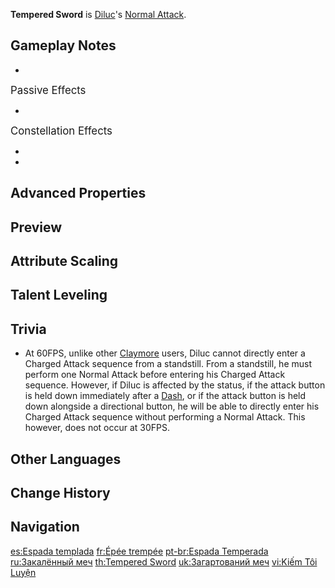 {{Talent Infobox
|image         = Talent Tempered Sword.png
|character     = Diluc
|type          = Normal Attack
|info          = '''Normal Attack'''<br />Performs up to 4 consecutive strikes.<br /><br />'''Charged Attack'''<br />Drains Stamina over time to perform continuous slashes.<br />At the end of the sequence, performs a more powerful slash.<br /><br />'''Plunging Attack'''<br />Plunges from mid-air to strike the ground, damaging opponents along the path and dealing [[AoE]] DMG upon impact.
|hit1          = 89.7-192%
|hit2          = 87.6-187%
|hit3          = 98.8-211%
|hit4          = 134-286%
|attr5         = Charged Attack Cyclic DMG
|value5        = 68.8-147%
|attr6         = Charged Attack Final DMG
|value6        = 125-266%
|attr7         = Charged Attack Stamina Cost
|value7        = 40/s
|attr8         = Max Duration
|value8        = 5s
|attr9         = Plunge DMG
|value9        = 89.5-189.4%
|attr10        = Low Plunge DMG
|value10       = 179-379%
|attr11        = High Plunge DMG
|value11       = 224-473%
|scale_att1    = ATK
}}
'''Tempered Sword''' is [[Diluc]]'s [[Normal Attack]].

==Gameplay Notes==
*{{TalentNote|infusion|character=Diluc|talent=Dawn|Pyro|8}}

;<big>Passive Effects</big>
*{{TalentNote|character=Diluc|talent=Tempered Sword|ascension|1|Relentless}}

;<big>Constellation Effects</big>
*{{TalentNote|constellation|2|Searing Ember}}
*{{TalentNote|constellation|6|Flaming Sword, Nemesis of the Dark}}

==Advanced Properties==
{{Advanced Properties
|title   = Normal Attack 1-Hit
|gu      = 1U
|icdtag  = Normal Attack
|icdtype = 2.5s/3 Hits
|poise   = 108.1
|impulse = 3
|blunt   = 1

|title2   = Normal Attack 2-Hit
|gu2      = 1U
|icdtag2  = Normal Attack
|icdtype2 = 2.5s/3 Hits
|poise2   = 105.57
|impulse2 = 3
|blunt2   = 1

|title3   = Normal Attack 3-Hit
|gu3      = 1U
|icdtag3  = Normal Attack
|icdtype3 = 2.5s/3 Hits
|poise3   = 119.03
|impulse3 = 3
|blunt3   = 1

|title4   = Normal Attack 4-Hit
|gu4      = 1U
|icdtag4  = Normal Attack
|icdtype4 = 2.5s/3 Hits
|poise4   = 161.46
|impulse4 = 6
|blunt4   = 1

|title5   = Charged Attack Cyclic
|gu5      = 1U
|icdtag5  = Normal Attack
|icdtype5 = 2.5s/3 Hits
|poise5   = 60
|impulse5 = 3
|blunt5   = 1

|title6   = Charged Attack Final Slash
|gu6      = 1U
|icdtag6  = Normal Attack
|icdtype6 = 2.5s/3 Hits
|poise6   = 120
|impulse6 = 6
|blunt6   = 1

|title7   = Plunging Attack Collision
|gu7      = 0U
|icdtag7  = none
|poise7   = 35
|impulse7 = 2

|title8   = Low Plunge
|gu8      = 1U
|icdtag8  = none
|poise8   = 150
|impulse8 = 4
|blunt8   = 1

|title9   = High Plunge
|gu9      = 1U
|icdtag9  = none
|poise9   = 200
|impulse9 = 7
|blunt9   = 1
}}

==Preview==
{{Preview
|file1    = Tempered Sword Normal Preview
|caption1 = Normal Attack

|file2    = Tempered Sword Charged Preview
|caption2 = Charged Attack

|file3    = Tempered Sword Plunge Preview
|caption3 = Plunging Attack
}}
{{clr}}

==Attribute Scaling==
{{Talent Scaling
|talentType=Normal Attack
|levels=11
|order=hit1,hit2,hit3,hit4,charged_title,chargedattackspinningdmg,chargedattackfinaldmg,stamina,maxduration,plunge_title,plunge,plungelow,plungehigh
|titles=1-Hit DMG (%),2-Hit DMG (%),3-Hit DMG (%),4-Hit DMG (%),Charged Attack,Charged Attack Cyclic DMG (%),Charged Attack Final DMG (%),Charged Attack Stamina Cost,Max Duration,Plunging Attack,Plunge DMG (%),Low Plunge DMG (%),High Plunge DMG (%)
|hit1_1=89.7
|hit1_2=97
|hit1_3=104.3
|hit1_4=114.73
|hit1_5=122.03
|hit1_6=130.38
|hit1_7=141.85
|hit1_8=153.32
|hit1_9=164.79
|hit1_10=177.31
|hit1_11=191.65
|hit2_1=87.63
|hit2_2=94.77
|hit2_3=101.9
|hit2_4=112.09
|hit2_5=119.22
|hit2_6=127.38
|hit2_7=138.58
|hit2_8=149.79
|hit2_9=161
|hit2_10=173.23
|hit2_11=187.24
|hit3_1=98.81
|hit3_2=106.86
|hit3_3=114.9
|hit3_4=126.39
|hit3_5=134.43
|hit3_6=143.63
|hit3_7=156.26
|hit3_8=168.9
|hit3_9=181.54
|hit3_10=195.33
|hit3_11=211.13
|hit4_1=133.99
|hit4_2=144.89
|hit4_3=155.8
|hit4_4=171.38
|hit4_5=182.29
|hit4_6=194.75
|hit4_7=211.89
|hit4_8=229.03
|hit4_9=246.16
|hit4_10=264.86
|hit4_11=286.28
|chargedattackspinningdmg_1=68.8
|chargedattackspinningdmg_2=74.4
|chargedattackspinningdmg_3=80
|chargedattackspinningdmg_4=88
|chargedattackspinningdmg_5=93.6
|chargedattackspinningdmg_6=100
|chargedattackspinningdmg_7=108.8
|chargedattackspinningdmg_8=117.6
|chargedattackspinningdmg_9=126.4
|chargedattackspinningdmg_10=136
|chargedattackspinningdmg_11=147
|chargedattackfinaldmg_1=124.7
|chargedattackfinaldmg_2=134.85
|chargedattackfinaldmg_3=145
|chargedattackfinaldmg_4=159.5
|chargedattackfinaldmg_5=169.65
|chargedattackfinaldmg_6=181.25
|chargedattackfinaldmg_7=197.2
|chargedattackfinaldmg_8=213.15
|chargedattackfinaldmg_9=229.1
|chargedattackfinaldmg_10=246.5
|chargedattackfinaldmg_11=266.44
|stamina=40/s
|maxduration=5s
|plunge_1=89.51
|plunge_2=96.79
|plunge_3=104.08
|plunge_4=114.48
|plunge_5=121.77
|plunge_6=130.09
|plunge_7=141.54
|plunge_8=152.99
|plunge_9=164.44
|plunge_10=176.93
|plunge_11=189.42
|plungelow_1=178.97
|plungelow_2=193.54
|plungelow_3=208.11
|plungelow_4=228.92
|plungelow_5=243.49
|plungelow_6=260.13
|plungelow_7=283.03
|plungelow_8=305.92
|plungelow_9=328.81
|plungelow_10=353.78
|plungelow_11=378.76
|plungehigh_1=223.55
|plungehigh_2=241.74
|plungehigh_3=259.94
|plungehigh_4=285.93
|plungehigh_5=304.13
|plungehigh_6=324.92
|plungehigh_7=353.52
|plungehigh_8=382.11
|plungehigh_9=410.7
|plungehigh_10=441.89
|plungehigh_11=473.09
}}

==Talent Leveling==
{{Talent Upgrade|Diluc}}

==Trivia==
*At 60FPS, unlike other [[Claymore]] users, Diluc cannot directly enter a Charged Attack sequence from a standstill. From a standstill, he must perform one Normal Attack before entering his Charged Attack sequence. However, if Diluc is affected by the {{Cryo}} status, if the attack button is held down immediately after a [[Sprinting#Dash|Dash]], or if the attack button is held down alongside a directional button, he will be able to directly enter his Charged Attack sequence without performing a Normal Attack. This however, does not occur at 30FPS.

==Other Languages==
{{Other Languages
|en      = Tempered Sword
|zhs     = 淬炼之剑
|zhs_rm  = Cuìliàn zhī Jiàn
|zht     = 淬煉之劍
|zht_rm  = Cuìliàn zhī Jiàn
|zh_tl   = Tempered Sword
|ja      = 百煉の剣
|ja_rm   = Hyakuren no Ken
|ja_tl   = Tempered Sword
|ko      = 단련의 검
|ko_rm   = Danryeon-ui Geom
|ko_tl   = Tempered Sword
|es      = Espada templada
|es_tl   = Tempered Sword
|fr      = Épée trempée
|fr_tl   = Tempered Sword
|ru      = Закалённый меч
|ru_tl   = Tempered Sword
|th      = Tempered Sword
|vi      = Kiếm Tôi Luyện
|vi_tl   = Tempered Sword
|de      = Gehärteter Stahl
|de_tl   = Tempered Steel
|id      = Tempered Sword
|pt      = Espada Temperada
|pt_tl   = Tempered Sword
|tr      = Akkor Kılıç
|tr_tl   = 
|it      = Spada temprata
|it_tl   = Tempered Sword
}}

==Change History==
{{Change History|1.0}}
<!--
==References==
{{Reflist}}
-->
==Navigation==
{{Talent Navbox|Diluc}}

[[es:Espada templada]]
[[fr:Épée trempée]]
[[pt-br:Espada Temperada]]
[[ru:Закалённый меч]]
[[th:Tempered Sword]]
[[uk:Загартований меч]]
[[vi:Kiếm Tôi Luyện]]